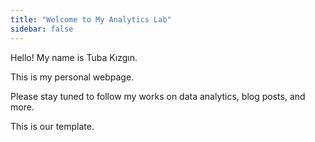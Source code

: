 ```yaml
---
title: "Welcome to My Analytics Lab"
sidebar: false 
---
```


Hello! My name is Tuba Kızgın.

This is my personal webpage.

Please stay tuned to follow my works on data analytics, blog posts, and more.

This is our template.
